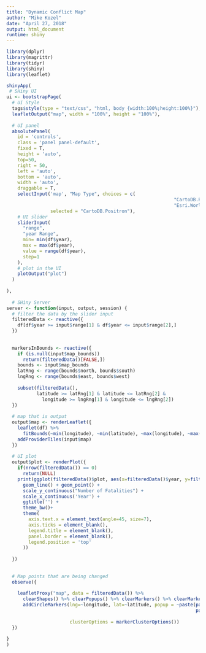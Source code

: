---
title: "Dynamic Conflict Map"
author: "Mike Kozel"
date: "April 27, 2018"
output: html_document
runtime: shiny
---

```{r}
library(dplyr)
library(magrittr)
library(tidyr)
library(shiny)
library(leaflet)
```



```{r, echo=FALSE}
shinyApp(
 # SHiny UI
ui <- bootstrapPage(
  # UI Style
  tags$style(type = "text/css", "html, body {width:100%;height:100%}"),
  leafletOutput("map", width = "100%", height = "100%"),
  
  # UI panel
  absolutePanel(
    id = 'controls',
    class = 'panel panel-default',
    fixed = T,
    height = 'auto',
    top=50,
    right = 50,
    left = 'auto',
    bottom = 'auto',
    width = 'auto', 
    draggable = T,
    selectInput('map', "Map Type", choices = c( 
                                                             "CartoDB.Positron",
                                                             "Esri.WorldImagery"), 
                selected = "CartoDB.Positron"),
    # UI slider
    sliderInput(
      "range",
      "year Range",
      min= min(df$year),
      max = max(df$year),
      value = range(df$year),
      step=1
    ),
    # plot in the UI
    plotOutput("plot")
  )
  
),
  
  # SHiny Server
server <- function(input, output, session) {
  # filter the data by the slider input
  filteredData <- reactive({
    df[df$year >= input$range[1] & df$year <= input$range[2],]
  })
  
  
  markersInBounds <- reactive({
    if (is.null(input$map_bounds))
      return(filteredData()[FALSE,])
    bounds <- input$map_bounds
    latRng <- range(bounds$north, bounds$south)
    lngRng <- range(bounds$east, bounds$west)
    
    subset(filteredData(),
           latitude >= latRng[1] & latitude <= latRng[2] &
             longitude >= lngRng[1] & longitude <= lngRng[2])
  })
  
  # map that is output
  output$map <- renderLeaflet({
    leaflet(df) %>%
      fitBounds(~min(longitude), ~min(latitude), ~max(longitude), ~max(latitude)) %>%
    addProviderTiles(input$map)
  })
  
  # UI plot 
  output$plot <- renderPlot({
    if(nrow(filteredData()) == 0)
      return(NULL)
    print(ggplot(filteredData()$plot, aes(x=filteredData()$year, y=filteredData()$best_est)) + 
      geom_line() + geom_point() + 
      scale_y_continuous("Number of Fatalities") +
      scale_x_continuous('Year') + 
      ggtitle('') +
      theme_bw()+
      theme(
        axis.text.x = element_text(angle=45, size=7),
        axis.ticks = element_blank(),
        legend.title = element_blank(),
        panel.border = element_blank(),
        legend.position = 'top'
      ))
    
  })
  
  
  # Map points that are being changed
  observe({
    
    leafletProxy("map", data = filteredData()) %>%
      clearShapes() %>% clearPopups() %>% clearMarkers() %>% clearMarkerClusters() %>% 
      addCircleMarkers(lng=~longitude, lat=~latitude, popup = ~paste(paste("<h3>", filteredData()$conflict_name, "</h3>"), 
                                                                     paste("<b>Side A:</b>", side_a, "<br>", "<b>Side B:</b>", side_b, "<br>",
                                                                           "<b>Date:</b>", paste(date_start, date_end, sep = " - "), '<br>', "<b>Casualties:</b>", best_est , sep = " ")),
                       clusterOptions = markerClusterOptions())
  })
  
}
)
```
